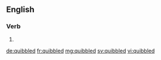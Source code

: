 ==English==

===Verb===
{{head|en}}

# {{en-past of|quibble}}

[[de:quibbled]]
[[fr:quibbled]]
[[mg:quibbled]]
[[sv:quibbled]]
[[vi:quibbled]]